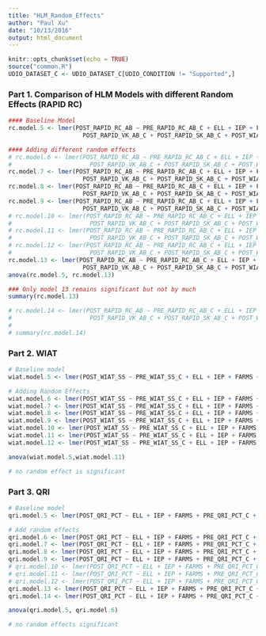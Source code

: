 ```yaml
---
title: "HLM_Random_Effects"
author: "Paul Xu"
date: "10/13/2016"
output: html_document
---
```


```r
knitr::opts_chunk$set(echo = TRUE)
source("common.R")
UDIO_DATASET_C <- UDIO_DATASET_C[UDIO_CONDITION != "Supported",]
```

### Part 1. Comparison of HLM Models with different Random Effects (RAPID RC)

```r

#### Baseline Model
rc.model.5 <- lmer(POST_RAPID_RC_AB ~ PRE_RAPID_RC_AB_C + ELL + IEP + FARMS + POST_RAPID_WR_AB_C + 
                     POST_RAPID_VK_AB_C + POST_RAPID_SK_AB_C + POST_WIAT_SS_C + (1|CLASS_ID), data = UDIO_DATASET_C)

#### Adding different random effects
# rc.model.6 <- lmer(POST_RAPID_RC_AB ~ PRE_RAPID_RC_AB_C + ELL + IEP + FARMS + POST_RAPID_WR_AB_C + 
#                      POST_RAPID_VK_AB_C + POST_RAPID_SK_AB_C + POST_WIAT_SS_C + (1+PRE_RAPID_RC_AB_C|CLASS_ID), data = UDIO_DATASET_C)
rc.model.7 <- lmer(POST_RAPID_RC_AB ~ PRE_RAPID_RC_AB_C + ELL + IEP + FARMS + POST_RAPID_WR_AB_C + 
                     POST_RAPID_VK_AB_C + POST_RAPID_SK_AB_C + POST_WIAT_SS_C + (1+ELL|CLASS_ID), data = UDIO_DATASET_C)
rc.model.8 <- lmer(POST_RAPID_RC_AB ~ PRE_RAPID_RC_AB_C + ELL + IEP + FARMS + POST_RAPID_WR_AB_C + 
                     POST_RAPID_VK_AB_C + POST_RAPID_SK_AB_C + POST_WIAT_SS_C + (1+IEP|CLASS_ID), data = UDIO_DATASET_C)
rc.model.9 <- lmer(POST_RAPID_RC_AB ~ PRE_RAPID_RC_AB_C + ELL + IEP + FARMS + POST_RAPID_WR_AB_C + 
                     POST_RAPID_VK_AB_C + POST_RAPID_SK_AB_C + POST_WIAT_SS_C + (1+FARMS|CLASS_ID), data = UDIO_DATASET_C)
# rc.model.10 <- lmer(POST_RAPID_RC_AB ~ PRE_RAPID_RC_AB_C + ELL + IEP + FARMS + POST_RAPID_WR_AB_C + 
#                      POST_RAPID_VK_AB_C + POST_RAPID_SK_AB_C + POST_WIAT_SS_C + (1+POST_RAPID_WR_AB_C|CLASS_ID), data = UDIO_DATASET_C)
# rc.model.11 <- lmer(POST_RAPID_RC_AB ~ PRE_RAPID_RC_AB_C + ELL + IEP + FARMS + POST_RAPID_WR_AB_C + 
#                      POST_RAPID_VK_AB_C + POST_RAPID_SK_AB_C + POST_WIAT_SS_C + (1+POST_RAPID_VK_AB_C|CLASS_ID), data = UDIO_DATASET_C)
# rc.model.12 <- lmer(POST_RAPID_RC_AB ~ PRE_RAPID_RC_AB_C + ELL + IEP + FARMS + POST_RAPID_WR_AB_C + 
#                      POST_RAPID_VK_AB_C + POST_RAPID_SK_AB_C + POST_WIAT_SS_C + (1+POST_RAPID_SK_AB_C|CLASS_ID), data = UDIO_DATASET_C)
rc.model.13 <- lmer(POST_RAPID_RC_AB ~ PRE_RAPID_RC_AB_C + ELL + IEP + FARMS + POST_RAPID_WR_AB_C + 
                     POST_RAPID_VK_AB_C + POST_RAPID_SK_AB_C + POST_WIAT_SS_C + (1+POST_WIAT_SS_C|CLASS_ID), data = UDIO_DATASET_C)
anova(rc.model.5, rc.model.13)

### Only model 13 remains significant but not by much
summary(rc.model.13)

# rc.model.14 <- lmer(POST_RAPID_RC_AB ~ PRE_RAPID_RC_AB_C + ELL + IEP + FARMS + UDIO_CONDITION + POST_RAPID_WR_AB_C + 
#                      POST_RAPID_VK_AB_C + POST_RAPID_SK_AB_C + POST_WIAT_SS_C + POST_WIAT_SS_C:UDIO_CONDITION + (1+POST_WIAT_SS_C|CLASS_ID), data = UDIO_DATASET_C)
# 
# summary(rc.model.14)

```

### Part 2. WIAT

```r
# Baseline model
wiat.model.5 <- lmer(POST_WIAT_SS ~ PRE_WIAT_SS_C + ELL + IEP + FARMS + KEY_MATCH + POST_RAPID_VK_AB_C + POST_RAPID_RC_AB_C + (1|CLASS_ID), data = UDIO_DATASET_C)

# Adding Random Effects
wiat.model.6 <- lmer(POST_WIAT_SS ~ PRE_WIAT_SS_C + ELL + IEP + FARMS + KEY_MATCH + POST_RAPID_VK_AB_C + POST_RAPID_RC_AB_C + (1+PRE_WIAT_SS_C|CLASS_ID), data = UDIO_DATASET_C)
wiat.model.7 <- lmer(POST_WIAT_SS ~ PRE_WIAT_SS_C + ELL + IEP + FARMS + KEY_MATCH + POST_RAPID_VK_AB_C + POST_RAPID_RC_AB_C + (1+ELL|CLASS_ID), data = UDIO_DATASET_C)
wiat.model.8 <- lmer(POST_WIAT_SS ~ PRE_WIAT_SS_C + ELL + IEP + FARMS + KEY_MATCH + POST_RAPID_VK_AB_C + POST_RAPID_RC_AB_C + (1+IEP|CLASS_ID), data = UDIO_DATASET_C)
wiat.model.9 <- lmer(POST_WIAT_SS ~ PRE_WIAT_SS_C + ELL + IEP + FARMS + KEY_MATCH + POST_RAPID_VK_AB_C + POST_RAPID_RC_AB_C + (1+FARMS|CLASS_ID), data = UDIO_DATASET_C)
wiat.model.10 <- lmer(POST_WIAT_SS ~ PRE_WIAT_SS_C + ELL + IEP + FARMS + KEY_MATCH + POST_RAPID_VK_AB_C + POST_RAPID_RC_AB_C + (1+KEY_MATCH|CLASS_ID), data = UDIO_DATASET_C)
wiat.model.11 <- lmer(POST_WIAT_SS ~ PRE_WIAT_SS_C + ELL + IEP + FARMS + KEY_MATCH + POST_RAPID_VK_AB_C + POST_RAPID_RC_AB_C + (1+POST_RAPID_VK_AB_C|CLASS_ID), data = UDIO_DATASET_C)
wiat.model.12 <- lmer(POST_WIAT_SS ~ PRE_WIAT_SS_C + ELL + IEP + FARMS + KEY_MATCH + POST_RAPID_VK_AB_C + POST_RAPID_RC_AB_C + (1+POST_RAPID_RC_AB_C|CLASS_ID), data = UDIO_DATASET_C)

anova(wiat.model.5,wiat.model.11)

# no random effect is significant
```

### Part 3. QRI

```r
# Baseline model
qri.model.5 <- lmer(POST_QRI_PCT ~ ELL + IEP + FARMS + PRE_QRI_PCT_C + POST_RAPID_WR_AB_C + POST_RAPID_VK_AB_C +  POST_RAPID_RC_AB_C + POST_WIAT_SS_C + KEY_MATCH_C + (1|CLASS_ID), data = UDIO_DATASET_C)

# Add random effects
qri.model.6 <- lmer(POST_QRI_PCT ~ ELL + IEP + FARMS + PRE_QRI_PCT_C + POST_RAPID_WR_AB_C + POST_RAPID_VK_AB_C +  POST_RAPID_RC_AB_C + POST_WIAT_SS_C + KEY_MATCH_C + (1+ELL|CLASS_ID), data = UDIO_DATASET_C)
qri.model.7 <- lmer(POST_QRI_PCT ~ ELL + IEP + FARMS + PRE_QRI_PCT_C + POST_RAPID_WR_AB_C + POST_RAPID_VK_AB_C +  POST_RAPID_RC_AB_C + POST_WIAT_SS_C + KEY_MATCH_C + (1+IEP|CLASS_ID), data = UDIO_DATASET_C)
qri.model.8 <- lmer(POST_QRI_PCT ~ ELL + IEP + FARMS + PRE_QRI_PCT_C + POST_RAPID_WR_AB_C + POST_RAPID_VK_AB_C +  POST_RAPID_RC_AB_C + POST_WIAT_SS_C + KEY_MATCH_C + (1+FARMS|CLASS_ID), data = UDIO_DATASET_C)
qri.model.9 <- lmer(POST_QRI_PCT ~ ELL + IEP + FARMS + PRE_QRI_PCT_C + POST_RAPID_WR_AB_C + POST_RAPID_VK_AB_C +  POST_RAPID_RC_AB_C + POST_WIAT_SS_C + KEY_MATCH_C + (1+PRE_QRI_PCT_C|CLASS_ID), data = UDIO_DATASET_C)
# qri.model.10 <- lmer(POST_QRI_PCT ~ ELL + IEP + FARMS + PRE_QRI_PCT_C + POST_RAPID_WR_AB_C + POST_RAPID_VK_AB_C +  POST_RAPID_RC_AB_C + POST_WIAT_SS_C + KEY_MATCH_C + (1+POST_RAPID_WR_AB_C|CLASS_ID), data = UDIO_DATASET_C)
# qri.model.11 <- lmer(POST_QRI_PCT ~ ELL + IEP + FARMS + PRE_QRI_PCT_C + POST_RAPID_WR_AB_C + POST_RAPID_VK_AB_C +  POST_RAPID_RC_AB_C + POST_WIAT_SS_C + KEY_MATCH_C + (1+POST_RAPID_VK_AB_C|CLASS_ID), data = UDIO_DATASET_C)
# qri.model.12 <- lmer(POST_QRI_PCT ~ ELL + IEP + FARMS + PRE_QRI_PCT_C + POST_RAPID_WR_AB_C + POST_RAPID_VK_AB_C +  POST_RAPID_RC_AB_C + POST_WIAT_SS_C + KEY_MATCH_C + (1+POST_RAPID_RC_AB_C|CLASS_ID), data = UDIO_DATASET_C)
qri.model.13 <- lmer(POST_QRI_PCT ~ ELL + IEP + FARMS + PRE_QRI_PCT_C + POST_RAPID_WR_AB_C + POST_RAPID_VK_AB_C +  POST_RAPID_RC_AB_C + POST_WIAT_SS_C + KEY_MATCH_C + (1+POST_WIAT_SS_C|CLASS_ID), data = UDIO_DATASET_C)
qri.model.14 <- lmer(POST_QRI_PCT ~ ELL + IEP + FARMS + PRE_QRI_PCT_C + POST_RAPID_WR_AB_C + POST_RAPID_VK_AB_C +  POST_RAPID_RC_AB_C + POST_WIAT_SS_C + KEY_MATCH_C + (1+KEY_MATCH_C|CLASS_ID), data = UDIO_DATASET_C)

anova(qri.model.5, qri.model.6)

# no random effects significant
```

